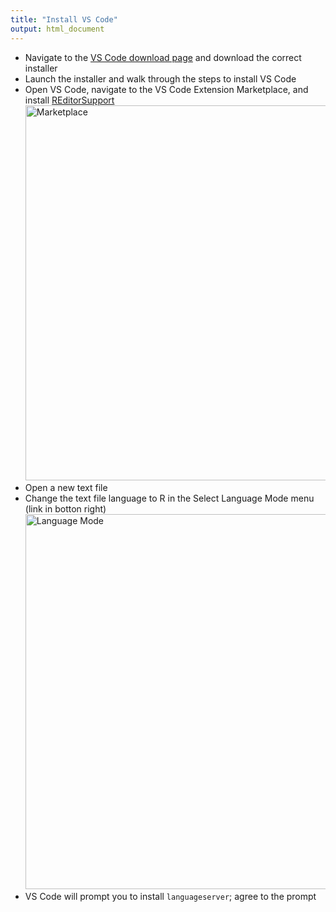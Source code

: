 ```yaml
---
title: "Install VS Code"
output: html_document
---
```


- Navigate to the [VS Code download page](https://code.visualstudio.com/download) and download the correct installer
- Launch the installer and walk through the steps to install VS Code
- Open VS Code, navigate to the VS Code Extension Marketplace, and install [REditorSupport](https://marketplace.visualstudio.com/items?itemName=REditorSupport.r)
<img src="figures/marketplace.png" alt="Marketplace" width="600"/>
- Open a new text file
- Change the text file language to R in the Select Language Mode menu (link in botton right)
<img src="figures/lang_mode.png" alt="Language Mode" width="600"/>
- VS Code will prompt you to install `languageserver`; agree to the prompt